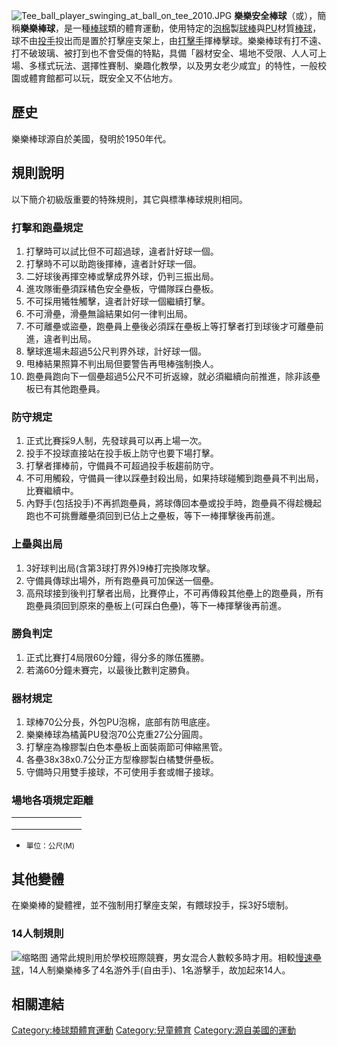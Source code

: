 {{reference|time=2007-10-09}}
[[File:Tee_ball_player_swinging_at_ball_on_tee_2010.JPG|right]]
'''樂樂安全棒球'''（{{lang-en|Tee Ball}}或{{lang|en|T-Ball}}），簡稱'''樂樂棒球'''，是一種[[棒球|棒球]]類的體育運動，使用特定的[[泡棉|泡棉]]製[[球棒|球棒]]與[[聚氨酯|PU]]材質[[棒球_(球)|棒球]]，球不由[[投手|投手]]投出而是置於打擊座支架上，由[[打擊手|打擊手]]揮棒擊球。樂樂棒球有打不遠、打不破玻璃、被打到也不會受傷的特點，具備「器材安全、場地不受限、人人可上場、多樣式玩法、選擇性賽制、樂趣化教學，以及男女老少咸宜」的特性，一般校園或體育館都可以玩，既安全又不佔地方。

==歷史==
樂樂棒球源自於美國，發明於1950年代。

==規則說明==
以下簡介初級版重要的特殊規則，其它與標準棒球規則相同。

===打擊和跑壘規定===
#打擊時可以試比但不可超過球，違者計好球一個。
#打擊時不可以助跑後揮棒，違者計好球一個。
#二好球後再揮空棒或擊成界外球，仍判三振出局。
#進攻隊衝壘須踩橘色安全壘板，守備隊踩白壘板。
#不可採用犧牲觸擊，違者計好球一個繼續打擊。
#不可滑壘，滑壘無論結果如何一律判出局。
#不可離壘或盜壘，跑壘員上壘後必須踩在壘板上等打擊者打到球後才可離壘前進，違者判出局。
#擊球進場未超過5公尺判界外球，計好球一個。
#甩棒結果照算不判出局但要警告再甩棒強制換人。
#跑壘員跑向下一個壘超過5公尺不可折返線，就必須繼續向前推進，除非該壘板已有其他跑壘員。

===防守規定===
#正式比賽採9人制，先發球員可以再上場一次。
#投手不投球直接站在投手板上防守也要下場打擊。
#打擊者揮棒前，守備員不可超過投手板趨前防守。
#不可用觸殺，守備員一律以踩壘封殺出局，如果持球碰觸到跑壘員不判出局，比賽繼續中。
#內野手(包括投手)不再抓跑壘員，將球傳回本壘或投手時，跑壘員不得趁機起跑也不可挑釁離壘須回到已佔上之壘板，等下一棒揮擊後再前進。

===上壘與出局===
#3好球判出局(含第3球打界外)9棒打完換隊攻擊。
#守備員傳球出場外，所有跑壘員可加保送一個壘。
#高飛球接到後判打擊者出局，比賽停止，不可再傳殺其他壘上的跑壘員，所有跑壘員須回到原來的壘板上(可踩白色壘)，等下一棒揮擊後再前進。

===勝負判定===
#正式比賽打4局限60分鐘，得分多的隊伍獲勝。
#若滿60分鐘未賽完，以最後比數判定勝負。

===器材規定===
#球棒70公分長，外包PU泡棉，底部有防甩底座。
#樂樂棒球為橘黃PU發泡70公克重27公分圓周。
#打擊座為橡膠製白色本壘板上面裝兩節可伸縮黑管。
#各壘38x38x0.7公分正方型橡膠製白橘雙併壘板。
#守備時只用雙手接球，不可使用手套或帽子接球。

===場地各項規定距離===
{| border="1" cellpadding="0" cellspacing="0"
|----- class="style9"
| valign="top" class="style7" | 
| valign="top" class="style7" | 
| valign="top" class="style7" | 
| valign="top" class="style7" | 
| valign="top" class="style7" | 
| valign="top" class="style7" | 
| valign="top" class="style7" | 
|----- class="style9"
| valign="top" class="style7" | 
| valign="top" class="style7" | 
| valign="top" class="style7" | 
| valign="top" class="style7" | 
| valign="top" class="style7" | 
| valign="top" class="style7" | 
| valign="top" class="style7" | 
|----- class="style9"
| valign="top" class="style7" | 
| valign="top" class="style7" | 
| valign="top" class="style7" | 
| valign="top" class="style7" | 
| valign="top" class="style7" | 
| valign="top" class="style7" | 
| valign="top" class="style7" | 
|}
*<small>單位：公尺(M)</small>

==其他變體==
在樂樂棒的變體裡，並不強制用打擊座支架，有餵球投手，採3好5壞制。

===14人制規則===
[[File:HappyBaseball14player.svg|缩略图]]
通常此規則用於學校班際競賽，男女混合人數較多時才用。相較[[慢速壘球|慢速壘球]]，14人制樂樂棒多了4名游外手(自由手)、1名游擊手，故加起來14人。

==相關連結==
{{台灣棒球維基館}}

{{Authority control}}

[[Category:棒球類體育運動|Category:棒球類體育運動]]
[[Category:兒童體育|Category:兒童體育]]
[[Category:源自美國的運動|Category:源自美國的運動]]